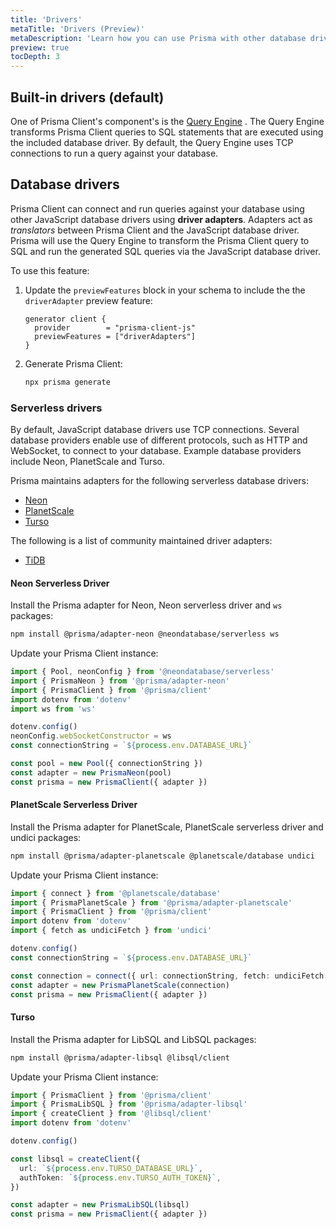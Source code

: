 ```yaml
---
title: 'Drivers'
metaTitle: 'Drivers (Preview)'
metaDescription: 'Learn how you can use Prisma with other database drivers using driver adapters (Preview)'
preview: true
tocDepth: 3
---
```


## Built-in drivers (default)

One of Prisma Client's component's is the [Query Engine](./prisma-engines/query-engine) <span class="concept"></span>. The Query Engine transforms Prisma Client queries to SQL statements that are executed using the included database driver. By default, the Query Engine uses TCP connections to run a query against your database.

<!-- TODO: add image here -->

## Database drivers

Prisma Client can connect and run queries against your database using other JavaScript database drivers using **driver adapters**. Adapters act as _translators_ between Prisma Client and the JavaScript database driver. Prisma will use the Query Engine to transform the Prisma Client query to SQL and run the generated SQL queries via the JavaScript database driver.

To use this feature:

1. Update the `previewFeatures` block in your schema to include the the `driverAdapter` preview feature:

   ```prisma
   generator client {
     provider        = "prisma-client-js"
     previewFeatures = ["driverAdapters"]
   }
   ```

2. Generate Prisma Client:

   ```sh
   npx prisma generate
   ```

### Serverless drivers

By default, JavaScript database drivers use TCP connections. Several database providers enable use of different protocols, such as HTTP and WebSocket, to connect to your database. Example database providers include Neon, PlanetScale and Turso.

Prisma maintains adapters for the following serverless database drivers:

- [Neon](#neon)
- [PlanetScale](#planetscale)
- [Turso](#turso)

The following is a list of community maintained driver adapters:

- [TiDB](https://github.com/tidbcloud/prisma-adapter)

#### Neon Serverless Driver

Install the Prisma adapter for Neon, Neon serverless driver and `ws` packages:

```sh
npm install @prisma/adapter-neon @neondatabase/serverless ws
```

Update your Prisma Client instance:

```ts
import { Pool, neonConfig } from '@neondatabase/serverless'
import { PrismaNeon } from '@prisma/adapter-neon'
import { PrismaClient } from '@prisma/client'
import dotenv from 'dotenv'
import ws from 'ws'

dotenv.config()
neonConfig.webSocketConstructor = ws
const connectionString = `${process.env.DATABASE_URL}`

const pool = new Pool({ connectionString })
const adapter = new PrismaNeon(pool)
const prisma = new PrismaClient({ adapter })
```

<!-- TODO: feedback link -->

#### PlanetScale Serverless Driver

Install the Prisma adapter for PlanetScale, PlanetScale serverless driver and undici packages:

```sh
npm install @prisma/adapter-planetscale @planetscale/database undici
```

Update your Prisma Client instance:

```ts
import { connect } from '@planetscale/database'
import { PrismaPlanetScale } from '@prisma/adapter-planetscale'
import { PrismaClient } from '@prisma/client'
import dotenv from 'dotenv'
import { fetch as undiciFetch } from 'undici'

dotenv.config()
const connectionString = `${process.env.DATABASE_URL}`

const connection = connect({ url: connectionString, fetch: undiciFetch })
const adapter = new PrismaPlanetScale(connection)
const prisma = new PrismaClient({ adapter })
```

<!-- TODO: feedback link -->

#### Turso

Install the Prisma adapter for LibSQL and LibSQL packages:

```sh
npm install @prisma/adapter-libsql @libsql/client
```

Update your Prisma Client instance:

```ts
import { PrismaClient } from '@prisma/client'
import { PrismaLibSQL } from '@prisma/adapter-libsql'
import { createClient } from '@libsql/client'
import dotenv from 'dotenv'

dotenv.config()

const libsql = createClient({
  url: `${process.env.TURSO_DATABASE_URL}`,
  authToken: `${process.env.TURSO_AUTH_TOKEN}`,
})

const adapter = new PrismaLibSQL(libsql)
const prisma = new PrismaClient({ adapter })
```

<!-- [Learn sum mo](https://www.prisma.io/blog/prisma-turso-ea-support-rXGd_Tmy3UXX#get-started-with-prisma-and-turso) -->

<!-- TODO: feedback link -->
